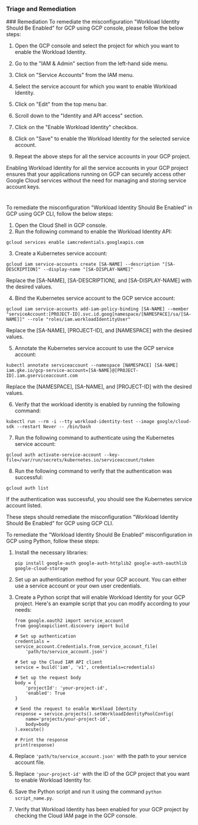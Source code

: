 
### Triage and Remediation
<Tabs>
<Tab title='Remediation'>
### Remediation

<AccordionGroup>
<Accordion title='Using Console' defaultOpen='true'>
To remediate the misconfiguration "Workload Identity Should Be Enabled" for GCP using GCP console, please follow the below steps:

1. Open the GCP console and select the project for which you want to enable the Workload Identity.

2. Go to the "IAM & Admin" section from the left-hand side menu.

3. Click on "Service Accounts" from the IAM menu.

4. Select the service account for which you want to enable Workload Identity.

5. Click on "Edit" from the top menu bar.

6. Scroll down to the "Identity and API access" section.

7. Click on the "Enable Workload Identity" checkbox.

8. Click on "Save" to enable the Workload Identity for the selected service account.

9. Repeat the above steps for all the service accounts in your GCP project.

Enabling Workload Identity for all the service accounts in your GCP project ensures that your applications running on GCP can securely access other Google Cloud services without the need for managing and storing service account keys.

#
</Accordion>

<Accordion title='Using CLI'>
To remediate the misconfiguration "Workload Identity Should Be Enabled" in GCP using GCP CLI, follow the below steps:

1. Open the Cloud Shell in GCP console.
2. Run the following command to enable the Workload Identity API:

```
gcloud services enable iamcredentials.googleapis.com
```

3. Create a Kubernetes service account:

```
gcloud iam service-accounts create [SA-NAME] --description "[SA-DESCRIPTION]" --display-name "[SA-DISPLAY-NAME]"
```

Replace the [SA-NAME], [SA-DESCRIPTION], and [SA-DISPLAY-NAME] with the desired values.

4. Bind the Kubernetes service account to the GCP service account:

```
gcloud iam service-accounts add-iam-policy-binding [SA-NAME] --member "serviceAccount:[PROJECT-ID].svc.id.goog[namespace/[NAMESPACE]/sa/[SA-NAME]]" --role "roles/iam.workloadIdentityUser"
```

Replace the [SA-NAME], [PROJECT-ID], and [NAMESPACE] with the desired values.

5. Annotate the Kubernetes service account to use the GCP service account:

```
kubectl annotate serviceaccount --namespace [NAMESPACE] [SA-NAME] iam.gke.io/gcp-service-account=[SA-NAME]@[PROJECT-ID].iam.gserviceaccount.com
```

Replace the [NAMESPACE], [SA-NAME], and [PROJECT-ID] with the desired values.

6. Verify that the workload identity is enabled by running the following command:

```
kubectl run --rm -i --tty workload-identity-test --image google/cloud-sdk --restart Never -- /bin/bash
```

7. Run the following command to authenticate using the Kubernetes service account:

```
gcloud auth activate-service-account --key-file=/var/run/secrets/kubernetes.io/serviceaccount/token
```

8. Run the following command to verify that the authentication was successful:

```
gcloud auth list
```

If the authentication was successful, you should see the Kubernetes service account listed.

These steps should remediate the misconfiguration "Workload Identity Should Be Enabled" for GCP using GCP CLI.
</Accordion>

<Accordion title='Using Python'>
To remediate the "Workload Identity Should Be Enabled" misconfiguration in GCP using Python, follow these steps:

1. Install the necessary libraries: 

   ```
   pip install google-auth google-auth-httplib2 google-auth-oauthlib google-cloud-storage
   ```

2. Set up an authentication method for your GCP account. You can either use a service account or your own user credentials. 

3. Create a Python script that will enable Workload Identity for your GCP project. Here's an example script that you can modify according to your needs:

   ```
   from google.oauth2 import service_account
   from googleapiclient.discovery import build

   # Set up authentication
   credentials = service_account.Credentials.from_service_account_file(
       'path/to/service_account.json')

   # Set up the Cloud IAM API client
   service = build('iam', 'v1', credentials=credentials)

   # Set up the request body
   body = {
       'projectId': 'your-project-id',
       'enabled': True
   }

   # Send the request to enable Workload Identity
   response = service.projects().setWorkloadIdentityPoolConfig(
       name='projects/your-project-id',
       body=body
   ).execute()

   # Print the response
   print(response)
   ```

4. Replace `'path/to/service_account.json'` with the path to your service account file. 

5. Replace `'your-project-id'` with the ID of the GCP project that you want to enable Workload Identity for. 

6. Save the Python script and run it using the command `python script_name.py`. 

7. Verify that Workload Identity has been enabled for your GCP project by checking the Cloud IAM page in the GCP console.
</Accordion>

</AccordionGroup>
</Tab>
</Tabs>
